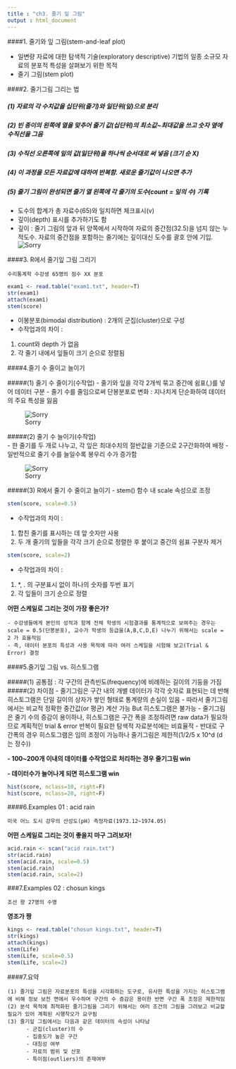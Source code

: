 ```yaml
---
title : "ch3. 줄기 잎 그림"
output : html_document
---
```

  
####1. 줄기와 잎 그림(stem-and-leaf plot)  

- 일변량 자료에 대한 탐색적 기술(exploratory descriptive) 기법의 일종
소규모 자료의 분포적 특성을 살펴보기 위한 목적
- 줄기 그림(stem plot)  

####2. 줄기그림 그리는 법  

##### (1) 자료의 각 수치값을 십단위(줄기)와 일단위(잎)으로 분리
##### (2) 빈 종이의 왼쪽에 열을 맞추어 줄기 값(십단위)의 최소값~최대값을 쓰고 숫자 옆에 수직선을 그음
##### (3) 수직선 오른쪽에 잎의 값(일단위)을 하나씩 순서대로 써 넣음 (크기 순 X)
##### (4) 이 과정을 모든 자료값에 대하여 반복함. 새로운 줄기값이 나오면 추가
##### (5) 줄기 그림이 완성되면 줄기 열 왼쪽에 각 줄기의 도수(count = 잎의 수) 기록
   - 도수의 합계가 총 자료수(65)와 일치하면 체크표시(v)
   - 깊이(depth) 표시를 추가하기도 함
   - 깊이 : 줄기 그림의 앞과 뒤 양쪽에서 시작하여 자료의 중간점(32.5)을 넘지 않는 누적도수. 자료의 중간점을 포함하는 줄기에는 깊이대신 도수를 괄호 안에 기입.  
![Sorry](stem_01.jpg)  

####3. R에서 줄기잎 그림 그리기  
```
수리통계학 수강생 65명의 점수 XX 분포
```

```r
exam1 <- read.table("exam1.txt", header=T)
str(exam1)
attach(exam1)
stem(score)
```
- 이봉분포(bimodal distribution) : 2개의 군집(cluster)으로 구성  
- 수작업과의 차이 :
1) count와 depth 가 없음
2) 각 줄기 내에서 잎들이 크기 순으로 정렬됨  

####4.줄기 수 줄이고 늘이기 

#####(1) 줄기 수 줄이기(수작업)
- 줄기와 잎을 각각 2개씩 묶고 중간에 쉼표(,)를 넣어 데이터 구분
- 줄기 수를 줄임으로써 단봉분포로 변화 : 지나치게 단순화하여 데이터의 주요 특성을 잃음    

![Sorry](stem_02.jpg)  
    
#####(2) 줄기 수 늘이기(수작업)  
- 한 줄기를 두 개로 나누고, 각 잎은 최대수치의 절반값을 기준으로 2구간화하여 배정
- 일반적으로 줄기 수를 늘일수록 봉우리 수가 증가함  

![Sorry](stem_03.jpg)  
   
#####(3) R에서 줄기 수 줄이고 늘이기 
- stem() 함수 내 scale 속성으로 조정  
```r
stem(score, scale=0.5)
```
- 수작업과의 차이 :
1) 합친 줄기를 표시하는 데 앞 숫자만 사용 
2) 두 개 줄기의 잎들을 각각 크기 순으로 정렬한 후  붙이고 중간의 쉼표 구분자 제거
```r
stem(score, scale=2)
```
- 수작업과의 차이 :
1) *, . 의 구분표시 없이 하나의 숫자를 두번 표기
2) 각 잎들이 크기 순으로 정렬

**어떤 스케일로 그리는 것이 가장 좋은가?**
```
- 수강생들에게 본인의 성적과 함께 전체 학생의 시험결과를 통계적으로 보여주는 경우는 scale = 0.5(단봉분포), 교수가 학생의 등급을(A,B,C,D,E) 나누기 위해서는 scale = 2 가 효율적임 
- 즉, 데이터 분포의 특성과 사용 목적에 따라 여러 스케일을 시험해 보고(Trial & Error) 결정
```
    
####5.줄기잎 그림  vs.  히스토그램
 
#####(1) 공통점 : 각 구간의 관측빈도(frequency)에 비례하는 길이의 기둥을 가짐  
#####(2) 차이점
- 줄기그림은 구간 내의 개별 데이터가 각각 숫자로 표현되는 데 반해 히스토그램은 단일 길이의 상자가 쌓인 형태로 통계량의 손실이 있음
- 따라서 줄기그림에서는 비교적 정확한 중간값(or 평균) 계산 가능 But 히스토그램은 불가능
- 줄기그림은 줄기 수의 증감이 용이하나, 히스토그램은 구간 폭을 조정하려면 raw data가 필요하므로 계획적인 trial & error 반복이 필요한 탐색적 자료분석에는 비효율적
- 반대로 구간폭의 경우 히스토그램은 임의 조정이 가능하나 줄기그림은 제한적(1/2/5 x 10^d (d 는 정수)) 

**- 100~200개 이내의 데이터를 수작업으로 처리하는 경우 줄기그림 win**  

**- 데이터수가 늘어나게 되면 히스토그램 win **

```r
hist(score, nclass=10, right=F)
hist(score, nclass=20, right=F)
```

####6.Examples 01 : acid rain
 
```
미국 어느 도시 강우의 산성도(pH) 측정자료(1973.12~1974.05)
```
**어떤 스케일로 그리는 것이 좋을지 마구 그려보자!**
```r
acid.rain <- scan("acid rain.txt")
str(acid.rain)
stem(acid.rain, scale=0.5)
stem(acid.rain)
stem(acid.rain, scale=2)
```
###7.Examples 02 : chosun kings
 
```
조선 왕 27명의 수명 
```
**영조가 짱**
```r
kings <- read.table("chosun kings.txt", header=T)
str(kings)
attach(kings)
stem(Life)
stem(Life, scale=0.5)
stem(Life, scale=2)
```
    
####7.요약  
```
(1) 줄기잎 그림은 자료분포의 특성을 시각화하는 도구로, 유사한 특성을 가지는 히스토그램에 비해 정보 보전 면에서 우수하며 구간의 수 증감은 용이한 반면 구간 폭 조정은 제한적임
(2) 분석 목적에 최적화된 줄기그림을 그리기 위해서는 여러 조건의 그림을 그려보고 비교할 필요가 있어 계획된 시행착오가 요구됨
(3) 줄기잎 그림에서는 다음과 같은 데이터의 속성이 나타남
      - 군집(cluster)의 수
      - 집중도가 높은 구간
      - 대칭성 여부
      - 자료의 범위 및 산포
      - 특이점(outliers)의 존재여부

```